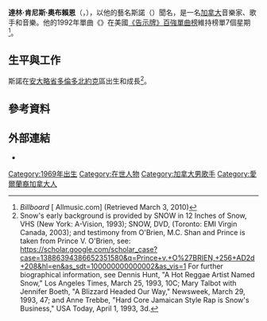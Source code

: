 {{noteTA
|G1=Music
|G2=Show
|G3=Movie
|G4=地名
}}
{{Infobox musical artist
| name             = 斯諾<br/>Snow
| image            = Snow (singer).jpg
| caption          = 2019年的斯諾
| background       = solo_singer
| birth_name       = 達林·肯尼斯·奧布賴恩
| birth_date       = {{birth date and age|1969|10|30|mf=y}}
| birth_place      = {{CAN}}[[安大略省|安大略省]][[多伦多|多伦多]]
| genre            = {{flatlist|
* {{tsl|en|Reggae fusion|雷鬼融合}}
* {{tsl|en|dancehall|舞廳 (音樂風格)|舞廳}}
* [[嘻哈音樂|嘻哈]]
}}
| occupation       = {{flatlist|
* 音樂家
* 歌手
* 演員
}}
| instrument       = {{flatlist|
* 聲樂
* {{tsl|en|Deejay (Jamaican)|唱片騎師 (牙買加)|饒舌}}
}}
| years_active     = 1989年至今
| label            = {{flatlist|
* [[維京唱片|維京]]
* [[EMI|EMI]]
* {{tsl|en|True North Records|真實北方唱片|真實北方}}
* {{tsl|en|East West Records|東與西唱片|東與西}}
* [http://instagram.com/bugattimusicent BME]
}}
| associated_acts  = {{flatlist|
* {{tsl|en|MC Shan|MC尚}}
* {{tsl|en|Junior Reid|儒尼奧爾·里德}}
* {{tsl|en|Ninjaman|忍者人}}
* {{tsl|en|Buju Banton|布祖·班頓}}
* {{tsl|en|Yami Bolo|亞米·波羅}}
* {{tsl|en|Cool & Dre|酷和德瑞}}
* [[洋基老爹|洋基老爹]]
* {{tsl|en|Fat Joe|肥仔喬}}
* {{tsl|en|Mykal Rose|邁克爾·羅斯}}
}}
| website          = {{URL|www.daddysnow.com}}
}}
'''達林·肯尼斯·奧布賴恩'''（{{lang-en|Darrin Kenneth O'Brien}}，{{bd|1969年|10月30日}}），以他的藝名斯諾（{{lang-en|Snow}}）聞名，是一名[[加拿大|加拿大]]音樂家、歌手和音樂。他的1992年單曲《{{tsl|en|Informer (song)|Informer (歌曲)|Informer}}》在美國[[告示牌百強單曲榜|《告示牌》百強單曲榜]]維持榜單7個星期<ref name="Billboard">''Billboard'' [{{Allmusic|class=artist|id=p26072|pure_url=yes}} Allmusic.com] (Retrieved March 3, 2010)</ref>。

==生平與工作==
斯諾在[[安大略省|安大略省]][[多倫多|多倫多]][[北約克|北約克]]區出生和成長<ref>Snow's early background is provided by SNOW in 12 Inches of Snow, VHS (New York: A-Vision, 1993); SNOW, DVD, (Toronto: EMI Virgin Canada, 2003); and testimony from O'Brien, M.C. Shan and Prince is taken from Prince V. O'Brien, see: https://scholar.google.com/scholar_case?case=13886394386652351580&q=Prince+v.+O%27BRIEN,+256+AD2d+208&hl=en&as_sdt=100000000000002&as_vis=1 {{Wayback|url=https://scholar.google.com/scholar_case?case=13886394386652351580&q=Prince+v.+O%27BRIEN,+256+AD2d+208&hl=en&as_sdt=100000000000002&as_vis=1 |date=20210322212019 }} For further biographical information, see Dennis Hunt, "A Hot Reggae Artist Named Snow," Los Angeles Times, March 25, 1993, 10C; Mary Talbot with Jennifer Boeth, "A Blizzard Headed Our Way," Newsweek, March 29, 1993, 47; and Anne Trebbe, "Hard Core Jamaican Style Rap is Snow's Business," USA Today, April 1, 1993, 3d.</ref>。

==參考資料==
{{Reflist|2}}

==外部連結==
{{Portal|加拿大}}
*{{Official website|http://www.daddysnow.com/}}

{{Musician-stub}}
{{Authority control}}

{{DEFAULTSORT:Snow}}
[[Category:1969年出生|Category:1969年出生]]
[[Category:在世人物|Category:在世人物]]
[[Category:加拿大男歌手|Category:加拿大男歌手]]
[[Category:愛爾蘭裔加拿大人|Category:愛爾蘭裔加拿大人]]